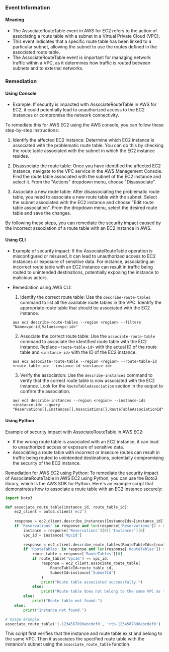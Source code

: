 
### Event Information

#### Meaning

- The AssociateRouteTable event in AWS for EC2 refers to the action of associating a route table with a subnet in a Virtual Private Cloud (VPC).
- This event indicates that a specific route table has been linked to a particular subnet, allowing the subnet to use the routes defined in the associated route table.
- The AssociateRouteTable event is important for managing network traffic within a VPC, as it determines how traffic is routed between subnets and to external networks.

### Remediation

#### Using Console

- Example: If security is impacted with AssociateRouteTable in AWS for EC2, it could potentially lead to unauthorized access to the EC2 instances or compromise the network connectivity.

To remediate this for AWS EC2 using the AWS console, you can follow these step-by-step instructions:

1. Identify the affected EC2 instance: Determine which EC2 instance is associated with the problematic route table. You can do this by checking the route table associated with the subnet in which the EC2 instance resides.

2. Disassociate the route table: Once you have identified the affected EC2 instance, navigate to the VPC service in the AWS Management Console. Find the route table associated with the subnet of the EC2 instance and select it. From the "Actions" dropdown menu, choose "Disassociate".

3. Associate a new route table: After disassociating the problematic route table, you need to associate a new route table with the subnet. Select the subnet associated with the EC2 instance and choose "Edit route table association". From the dropdown menu, select the desired route table and save the changes.

By following these steps, you can remediate the security impact caused by the incorrect association of a route table with an EC2 instance in AWS.

#### Using CLI

- Example of security impact: If the AssociateRouteTable operation is misconfigured or misused, it can lead to unauthorized access to EC2 instances or exposure of sensitive data. For instance, associating an incorrect route table with an EC2 instance can result in traffic being routed to unintended destinations, potentially exposing the instance to malicious actors.

- Remediation using AWS CLI:
  1. Identify the correct route table: Use the `describe-route-tables` command to list all the available route tables in the VPC. Identify the appropriate route table that should be associated with the EC2 instance.
  
    ```
    aws ec2 describe-route-tables --region <region> --filters "Name=vpc-id,Values=<vpc-id>"
    ```

  2. Associate the correct route table: Use the `associate-route-table` command to associate the identified route table with the EC2 instance. Replace `<route-table-id>` with the actual ID of the route table and `<instance-id>` with the ID of the EC2 instance.

    ```
    aws ec2 associate-route-table --region <region> --route-table-id <route-table-id> --instance-id <instance-id>
    ```

  3. Verify the association: Use the `describe-instances` command to verify that the correct route table is now associated with the EC2 instance. Look for the `RouteTableAssociation` section in the output to confirm the association.

    ```
    aws ec2 describe-instances --region <region> --instance-ids <instance-id> --query "Reservations[].Instances[].Associations[].RouteTableAssociationId"
    ```

#### Using Python

Example of security impact with AssociateRouteTable in AWS EC2:
- If the wrong route table is associated with an EC2 instance, it can lead to unauthorized access or exposure of sensitive data.
- Associating a route table with incorrect or insecure routes can result in traffic being routed to unintended destinations, potentially compromising the security of the EC2 instance.

Remediation for AWS EC2 using Python:
To remediate the security impact of AssociateRouteTable in AWS EC2 using Python, you can use the Boto3 library, which is the AWS SDK for Python. Here's an example script that demonstrates how to associate a route table with an EC2 instance securely:

```python
import boto3

def associate_route_table(instance_id, route_table_id):
    ec2_client = boto3.client('ec2')
    
    response = ec2_client.describe_instances(InstanceIds=[instance_id])
    if 'Reservations' in response and len(response['Reservations']) > 0:
        instance = response['Reservations'][0]['Instances'][0]
        vpc_id = instance['VpcId']
        
        response = ec2_client.describe_route_tables(RouteTableIds=[route_table_id])
        if 'RouteTables' in response and len(response['RouteTables']) > 0:
            route_table = response['RouteTables'][0]
            if route_table['VpcId'] == vpc_id:
                response = ec2_client.associate_route_table(
                    RouteTableId=route_table_id,
                    SubnetId=instance['SubnetId']
                )
                print("Route table associated successfully.")
            else:
                print("Route table does not belong to the same VPC as the instance.")
        else:
            print("Route table not found.")
    else:
        print("Instance not found.")

# Usage example
associate_route_table('i-1234567890abcdef0', 'rtb-1234567890abcdef0')
```

This script first verifies that the instance and route table exist and belong to the same VPC. Then it associates the specified route table with the instance's subnet using the `associate_route_table` function.

